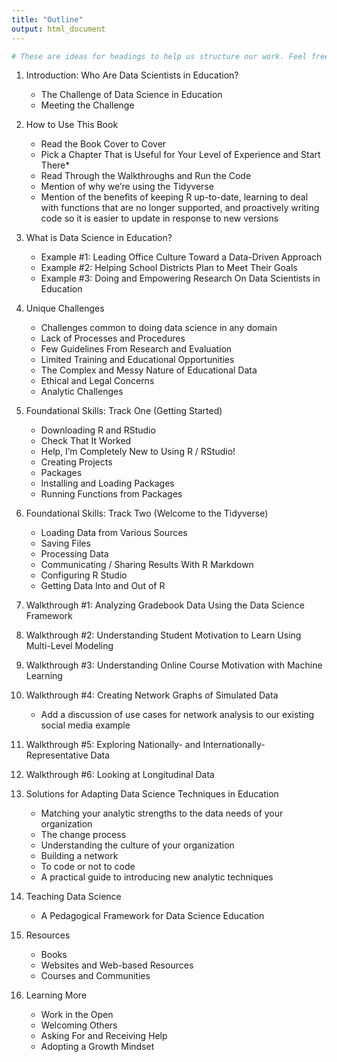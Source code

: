 ```yaml
---
title: "Outline"
output: html_document
---
```


```r
# These are ideas for headings to help us structure our work. Feel free to edit.
```

1. Introduction: Who Are Data Scientists in Education? 

    - The Challenge of Data Science in Education 
    - Meeting the Challenge

2. How to Use This Book 

    - Read the Book Cover to Cover
    - Pick a Chapter That is Useful for Your Level of Experience and Start There*
    - Read Through the Walkthroughs and Run the Code
    - Mention of why we're using the Tidyverse
    - Mention of the benefits of keeping R up-to-date, learning to deal with functions that are no longer supported, and proactively writing code so it is easier to update in response to new versions

3. What is Data Science in Education?

    - Example #1: Leading Office Culture Toward a Data-Driven Approach
    - Example #2: Helping School Districts Plan to Meet Their Goals
    - Example #3: Doing and Empowering Research On Data Scientists in Education

4. Unique Challenges

    - Challenges common to doing data science in any domain 
    - Lack of Processes and Procedures 
    - Few Guidelines From Research and Evaluation
    - Limited Training and Educational Opportunities 
    - The Complex and Messy Nature of Educational Data
    - Ethical and Legal Concerns
    - Analytic Challenges

5. Foundational Skills: Track One (Getting Started)

    - Downloading R and RStudio
    - Check That It Worked
    - Help, I'm Completely New to Using R / RStudio!
    - Creating Projects
    - Packages
    - Installing and Loading Packages
    - Running Functions from Packages

6. Foundational Skills: Track Two (Welcome to the Tidyverse)

    - Loading Data from Various Sources
    - Saving Files
    - Processing Data
    - Communicating / Sharing Results With R Markdown
    - Configuring R Studio
    - Getting Data Into and Out of R

7. Walkthrough #1: Analyzing Gradebook Data Using the Data Science Framework

8. Walkthrough #2: Understanding Student Motivation to Learn Using Multi-Level Modeling

9. Walkthrough #3: Understanding Online Course Motivation with Machine Learning

10. Walkthrough #4: Creating Network Graphs of Simulated Data

    - Add a discussion of use cases for network analysis to our existing social media example

11. Walkthrough #5: Exploring Nationally- and Internationally-Representative Data

12. Walkthrough #6: Looking at Longitudinal Data

13. Solutions for Adapting Data Science Techniques in Education

    - Matching your analytic strengths to the data needs of your organization 
    - The change process
    - Understanding the culture of your organization
    - Building a network
    - To code or not to code
    - A practical guide to introducing new analytic techniques

14. Teaching Data Science

    - A Pedagogical Framework for Data Science Education

15. Resources

    - Books
    - Websites and Web-based Resources
    - Courses and Communities

16. Learning More

    - Work in the Open
    - Welcoming Others
    - Asking For and Receiving Help
    - Adopting a Growth Mindset
